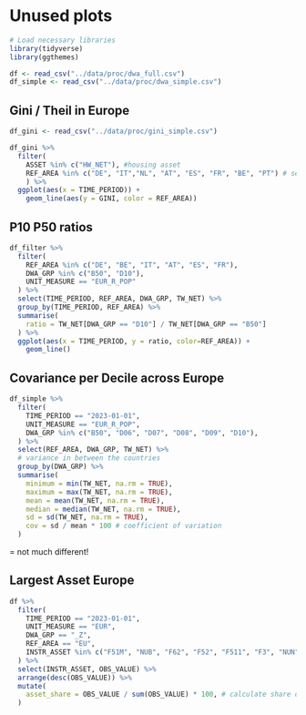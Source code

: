 # Unused plots

```r
# Load necessary libraries
library(tidyverse)
library(ggthemes)

df <- read_csv("../data/proc/dwa_full.csv")
df_simple <- read_csv("../data/proc/dwa_simple.csv")
```


## Gini / Theil in Europe

```r
df_gini <- read_csv("../data/proc/gini_simple.csv")
```

```r
df_gini %>%
  filter(
    ASSET %in% c("HW_NET"), #housing asset
    REF_AREA %in% c("DE", "IT","NL", "AT", "ES", "FR", "BE", "PT") # selected countries
    ) %>%
  ggplot(aes(x = TIME_PERIOD)) +
    geom_line(aes(y = GINI, color = REF_AREA)) 
```

## P10 P50 ratios

```r
df_filter %>%
  filter(
    REF_AREA %in% c("DE", "BE", "IT", "AT", "ES", "FR"),
    DWA_GRP %in% c("B50", "D10"),
    UNIT_MEASURE == "EUR_R_POP"
  ) %>%
  select(TIME_PERIOD, REF_AREA, DWA_GRP, TW_NET) %>%
  group_by(TIME_PERIOD, REF_AREA) %>%
  summarise(
    ratio = TW_NET[DWA_GRP == "D10"] / TW_NET[DWA_GRP == "B50"]
  ) %>%
  ggplot(aes(x = TIME_PERIOD, y = ratio, color=REF_AREA)) +
    geom_line()
```
## Covariance per Decile across Europe

```r
df_simple %>%
  filter(
    TIME_PERIOD == "2023-01-01",
    UNIT_MEASURE == "EUR_R_POP",
    DWA_GRP %in% c("B50", "D06", "D07", "D08", "D09", "D10"),
  ) %>%
  select(REF_AREA, DWA_GRP, TW_NET) %>%
  # variance in between the countries
  group_by(DWA_GRP) %>%
  summarise(
    minimum = min(TW_NET, na.rm = TRUE),
    maximum = max(TW_NET, na.rm = TRUE),
    mean = mean(TW_NET, na.rm = TRUE),
    median = median(TW_NET, na.rm = TRUE),
    sd = sd(TW_NET, na.rm = TRUE),
    cov = sd / mean * 100 # coefficient of variation
  )
```
= not much different!

## Largest Asset Europe

```r
df %>%
  filter(
    TIME_PERIOD == "2023-01-01",
    UNIT_MEASURE == "EUR",
    DWA_GRP == "_Z",
    REF_AREA == "EU",
    INSTR_ASSET %in% c("F51M", "NUB", "F62", "F52", "F511", "F3", "NUN", "F2M")
  ) %>%
  select(INSTR_ASSET, OBS_VALUE) %>%
  arrange(desc(OBS_VALUE)) %>%
  mutate(
    asset_share = OBS_VALUE / sum(OBS_VALUE) * 100, # calculate share of total assets
  )
```
